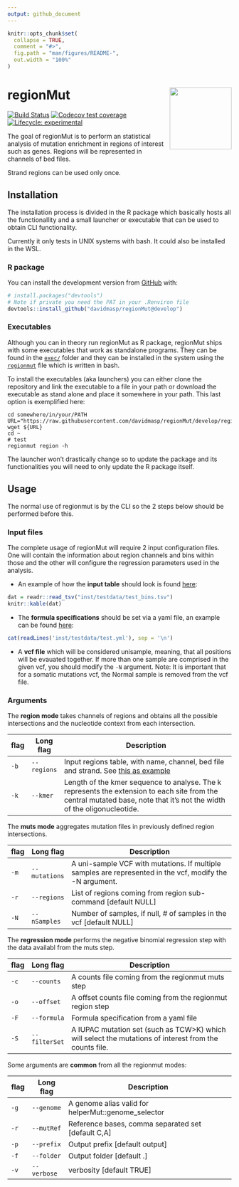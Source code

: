 ```yaml
---
output: github_document
---
```


<!-- README.md is generated from README.Rmd. Please edit that file -->

```r
knitr::opts_chunk$set(
  collapse = TRUE,
  comment = "#>",
  fig.path = "man/figures/README-",
  out.width = "100%"
)
```

# regionMut <img src='man/figures/logo.png' align="right" height="139" />

<!-- badges: start -->
[![Build Status](https://travis-ci.com/davidmasp/regionMut.svg?token=8QucVjrW7PEstyRg4eFq&branch=develop)](https://travis-ci.com/davidmasp/regionMut)
[![Codecov test coverage](https://codecov.io/gh/davidmasp/regionMut/branch/master/graph/badge.svg)](https://codecov.io/gh/davidmasp/regionMut?branch=master)
[![Lifecycle: experimental](https://img.shields.io/badge/lifecycle-experimental-orange.svg)](https://www.tidyverse.org/lifecycle/#experimental)
<!-- badges: end -->

The goal of regionMut is to perform an statistical analysis of mutation
enrichment in regions of interest such as genes. Regions will be represented
in channels of bed files.

Strand regions can be used only once.

## Installation

The installation process is divided in the R package which basically
hosts all the functionallity and a small launcher or executable that
can be used to obtain CLI functionality. 

Currently it only tests in UNIX systems with bash. It could also be installed
in the WSL.

### R package

<!--
You can install the released version of regionMut from 
[CRAN](https://CRAN.R-project.org) with:

``` r
install.packages("regionMut")
```
-->

You can install the development version from [GitHub](https://github.com/) with:

``` r
# install.packages("devtools")
# Note if private you need the PAT in your .Renviron file
devtools::install_github("davidmasp/regionMut@develop")
```

### Executables

Although you can in theory run regionMut as R package, regionMut ships
with some executables that work as standalone programs.
They can be found in the [`exec/`](exec/) folder and they can be installed
in the system using the [`regionmut`](regionmut) file which is written in 
bash.

To install the executables (aka launchers) you can either clone the repository
and link the
executable to a file in your path or download the executable as stand alone
and place it somewhere in your path.
This last option is exemplified here:

```
cd somewhere/in/your/PATH
URL="https://raw.githubusercontent.com/davidmasp/regionMut/develop/regionmut"
wget ${URL}
cd ~
# test
regionmut region -h
```

The launcher won't drastically change so to update the package and its 
functionalities you will need to only update the R package itself.


## Usage

The normal use of regionmut is by the CLI so the 2 steps below should be
performed before this.

### Input files

The complete usage of regionMut will require 2 input configuration files.
One will contain the information about region channels and bins within those
and the other will configure the regression parameters used in the
analysis.

* An example of how the **input table** should look is
found [here](inst/testdata/test_bins.tsv):

```r
dat = readr::read_tsv("inst/testdata/test_bins.tsv")
knitr::kable(dat)
```

* The **formula specifications** should be set via a yaml file, an example can be
found [here](test.yml):

```r
cat(readLines('inst/testdata/test.yml'), sep = '\n')
```

* A **vcf file** which will be considered unisample, meaning, that all positions
will be evauated together. If more than one sample are comprised in the given
vcf, you should modify the `-N` argument. Note: It is important that for a
somatic mutations vcf, the Normal sample is removed from the vcf file.

### Arguments

The **region mode** takes channels of regions and obtains
all the possible intersections and the
nucleotide context from each intersection.

| flag | Long flag | Description |
|------|-----------|-------------------------------------------------------------------------------------------------------------------------------------------------------------------------|
| `-b` | `--regions` | Input regions table, with name, channel, bed file and strand. See [this as example](inst/testdata/channels_bins.tsv) |
| `-k` | `--kmer` | Length of the kmer sequence to analyse. The k represents the extension to each site from the central mutated base, note that it's not the width of the oligonucleotide. |

The **muts mode** aggregates mutation files in previously defined
region intersections.

| flag | Long flag | Description |
|------|---------------|----------------------------------------------------------------------------------------------------------|
| `-m` | `--mutations` | A uni-sample VCF with mutations. If multiple samples are represented in the vcf, modify the -N argument. |
| `-r` | `--regions` | List of regions coming from region sub-command [default NULL] |
| `-N` | `--nSamples` | Number of samples, if null, # of samples in the vcf [default NULL] |

The **regression mode** performs the negative binomial regression step with
the data availabl from the muts step.

| flag | Long flag | Description |
|------|---------------|--------------------------------------------------------------------------------------------------------|
| `-c` | `--counts` | A counts file coming from the regionmut muts step |
| `-o` | `--offset` | A offset counts file coming from the regionmut region step |
| `-F` | `--formula` | Formula specification from a yaml file |
| `-S` | `--filterSet` | A IUPAC mutation set (such as TCW>K) which will select the mutations of interest from the counts file. |

Some arguments are **common** from all the regionmut modes:

| flag | Long flag | Description |
|------|-----------|------------------------------------------------|
| `-g` | `--genome` | A genome alias valid for helperMut::genome_selector |
| `-r` | `--mutRef` | Reference bases, comma separated set [default C,A] |
| `-p` | `--prefix` | Output prefix [default output] |
| `-f` | `--folder` | Output folder [default .] |
| `-v` | `--verbose` | verbosity [default TRUE] |



